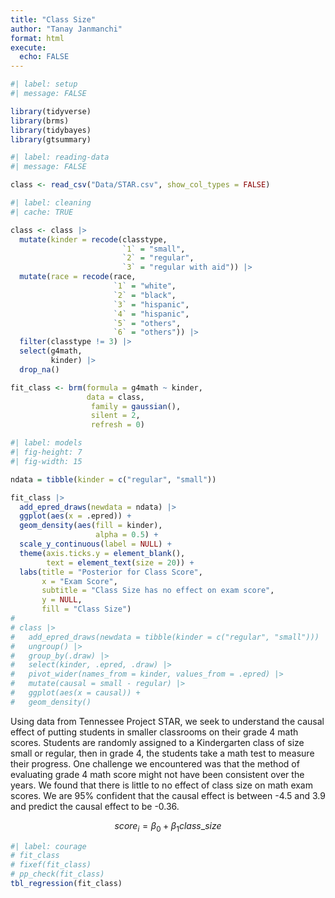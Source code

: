 ```yaml
---
title: "Class Size"
author: "Tanay Janmanchi"
format: html
execute:
  echo: FALSE
---
```


```r
#| label: setup
#| message: FALSE

library(tidyverse)
library(brms)
library(tidybayes)
library(gtsummary)
```

```r
#| label: reading-data
#| message: FALSE

class <- read_csv("Data/STAR.csv", show_col_types = FALSE)
```

```r
#| label: cleaning
#| cache: TRUE

class <- class |> 
  mutate(kinder = recode(classtype,
                         `1` = "small",
                         `2` = "regular",
                         `3` = "regular with aid")) |> 
  mutate(race = recode(race,
                       `1` = "white",
                       `2` = "black",
                       `3` = "hispanic",
                       `4` = "hispanic",
                       `5` = "others",
                       `6` = "others")) |>
  filter(classtype != 3) |>
  select(g4math, 
         kinder) |>
  drop_na()

fit_class <- brm(formula = g4math ~ kinder,
                 data = class,
                  family = gaussian(),
                  silent = 2,
                  refresh = 0)
```

```r
#| label: models
#| fig-height: 7
#| fig-width: 15

ndata = tibble(kinder = c("regular", "small"))

fit_class |>
  add_epred_draws(newdata = ndata) |>
  ggplot(aes(x = .epred)) +
  geom_density(aes(fill = kinder),
                   alpha = 0.5) +
  scale_y_continuous(label = NULL) +
  theme(axis.ticks.y = element_blank(),
        text = element_text(size = 20)) +
  labs(title = "Posterior for Class Score",
       x = "Exam Score",
       subtitle = "Class Size has no effect on exam score",
       y = NULL,
       fill = "Class Size")
# 
# class |>
#   add_epred_draws(newdata = tibble(kinder = c("regular", "small"))) |>
#   ungroup() |>
#   group_by(.draw) |>
#   select(kinder, .epred, .draw) |>
#   pivot_wider(names_from = kinder, values_from = .epred) |>
#   mutate(causal = small - regular) |>
#   ggplot(aes(x = causal)) +
#   geom_density()

```

Using data from Tennessee Project STAR, we seek to understand the causal effect of putting students in smaller classrooms on their grade 4 math scores. Students are randomly assigned to a Kindergarten class of size small or regular, then in grade 4, the students take a math test to measure their progress. One challenge we encountered was that the method of evaluating grade 4 math score might not have been consistent over the years. We found that there is little to no effect of class size on math exam scores. We are 95% confident that the causal effect is between -4.5 and 3.9 and predict the causal effect to be -0.36.




$$ score_i = \beta_0 + \beta_1 class\_size $$

```r
#| label: courage
# fit_class
# fixef(fit_class)
# pp_check(fit_class)
tbl_regression(fit_class)
```

<!-- **Question**: What is the causal effect of class size on childrens' math score? -->

<!-- **QoI**: Grade 4 math score -->

<!-- **Preceptor Table**: One row for each individual student, two potential outcomes: math score for regular class size and math score for smaller class size. -->

<!-- **Covariates**: Race, Years of small class size -->

<!-- **Treatment**: Class size -->

<!-- **Moment in Time**: 2024 -->

<!-- **Validity**: Method of evaluating grade 4 math score might not have been consistent over the years. -->

<!-- **Stability**: Children from the 1990s may have had a preference in class size as opposed to now. -->

<!-- **Representativeness**: Children in Tennessee might not represent the greater population. -->

<!-- **Unconfoundedness**:  -->



